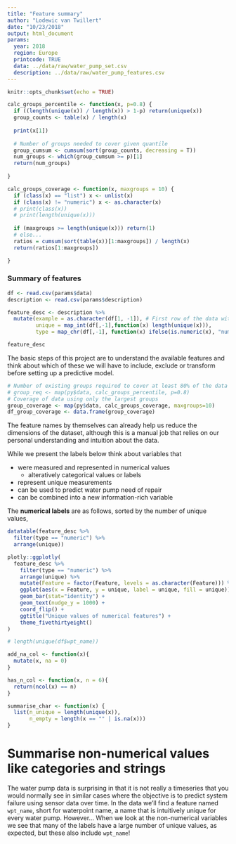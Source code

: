 ```yaml
---
title: "Feature summary"
author: "Lodewic van Twillert"
date: "10/23/2018"
output: html_document
params:
  year: 2018
  region: Europe
  printcode: TRUE
  data: ../data/raw/water_pump_set.csv
  description: ../data/raw/water_pump_features.csv
---
```


```r
knitr::opts_chunk$set(echo = TRUE)
```

```r
calc_groups_percentile <- function(x, p=0.8) {
  if ((length(unique(x)) / length(x)) > 1-p) return(unique(x))
  group_counts <- table(x) / length(x)
  
  print(x[1])
  
  # Number of groups needed to cover given quantile
  group_cumsum <- cumsum(sort(group_counts, decreasing = T))
  num_groups <- which(group_cumsum >= p)[1]
  return(num_groups)
  
}

calc_groups_coverage <- function(x, maxgroups = 10) {
  if (class(x) == "list") x <- unlist(x)
  if (class(x) != "numeric") x <- as.character(x)
  # print(class(x))
  # print(length(unique(x)))
  
  if (maxgroups >= length(unique(x))) return(1)
  # else...
  ratios = cumsum(sort(table(x))[1:maxgroups]) / length(x)
  return(ratios[1:maxgroups])

}
```

### Summary of features

```r
df <- read.csv(params$data)
description <- read.csv(params$description)

feature_desc <- description %>%
  mutate(example = as.character(df[1, -1]), # First row of the data without the 'id' column
         unique = map_int(df[,-1],function(x) length(unique(x))),
         type = map_chr(df[,-1], function(x) ifelse(is.numeric(x), "numeric", "character")))
```

```r
feature_desc
```

The basic steps of this project are to understand the available features and think about which of these we will have to include, exclude or transform before setting up a predictive model. 

```r
# Number of existing groups required to cover at least 80% of the data
# group_req <- map(py$data, calc_groups_percentile, p=0.8)
# Coverage of data using only the largest groups
group_coverage <- map(py$data, calc_groups_coverage, maxgroups=10)
df_group_coverage <- data.frame(group_coverage)
```

The feature names by themselves can already help us reduce the dimensions of the dataset, although this is a
manual job that relies on our personal understanding and intuition about the data.

While we present the labels below think about variables that
  
  - were measured and represented in numerical values
    * alteratively categorical values or labels
  - represent unique measurements
  - can be used to predict water pump need of repair
  - can be combined into a new information-rich variable
  
The **numerical labels** are as follows, sorted by the number of unique values,

```r
datatable(feature_desc %>% 
  filter(type == "numeric") %>% 
  arrange(unique))
```

```r
plotly::ggplotly(
  feature_desc %>%
    filter(type == "numeric") %>%
    arrange(unique) %>%
    mutate(Feature = factor(Feature, levels = as.character(Feature))) %>%
    ggplot(aes(x = Feature, y = unique, label = unique, fill = unique)) + 
    geom_bar(stat="identity") +
    geom_text(nudge_y = 1000) +
    coord_flip() + 
    ggtitle("Unique values of numerical features") +
    theme_fivethirtyeight()
)
```

```r
# length(unique(df$wpt_name))
```

```r
add_na_col <- function(x){
  mutate(x, na = 0)
}

has_n_col <- function(x, n = 6){
  return(ncol(x) == n)
}

summarise_char <- function(x) {
  list(n_unique = length(unique(x)),
       n_empty = length(x == "" | is.na(x)))
}
```

# Summarise non-numerical values like categories and strings

The water pump data is surprising in that it is not really a timeseries that you would
normally see in similar cases where the objective is to predict system failure using
sensor data over time. In the data we'll find a feature named `wpt_name`, short for waterpoint name, a name
that is intuitively unique for every water pump. However... When we look at the non-numerical
variables we see that many of the labels have a large number of unique values, as expected, but these also include `wpt_name`! 